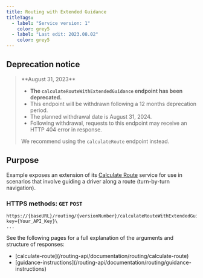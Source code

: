 ```yaml
---
title: Routing with Extended Guidance
titleTags:
  - label: "Service version: 1"
    color: grey5
  - label: "Last edit: 2023.08.02"
    color: grey5
---
```


## Deprecation notice

<Blockquote type="announcement" hasIcon>
  **August 31, 2023**

  - **The `calculateRouteWithExtendedGuidance` endpoint has been deprecated.**
  - This endpoint will be withdrawn following a 12 months deprecation period.
  - The planned withdrawal date is August 31, 2024.
  - Following withdrawal, requests to this endpoint may receive an HTTP 404 error in response.

  We recommend using the `calculateRoute` endpoint instead.
</Blockquote>

## Purpose

Example exposes an extension of its <a href="/routing-api/documentation/routing/calculate-route" target="_blank">Calculate Route</a> service for use in scenarios that involve guiding a driver along a route (turn-by-turn navigation).

### HTTPS methods: `GET`&nbsp;`POST`

```shell [type=get] [title=URL request example]
https://{baseURL}/routing/{versionNumber}/calculateRouteWithExtendedGuidance/{routePlanningLocations}/json?
key={Your_API_Key}\
...
```

See the following pages for a full explanation of the arguments and structure of responses:  

<ul>
<li>[calculate-route](/routing-api/documentation/routing/calculate-route)</li>
<li>[guidance-instructions](/routing-api/documentation/routing/guidance-instructions)</li>
</ul>

